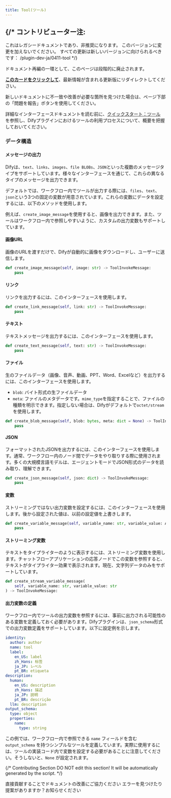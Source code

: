 ```yaml
---
title: Tool(ツール)
---
```



{/* 
  コントリビューター注:
  ----------------
  これはレガシードキュメントであり、非推奨になります。
  このバージョンに変更を加えないでください。
  すべての更新は新しいバージョンに向けられるべきです：
  /plugin-dev-ja/0411-tool
*/}

<Card title="このドキュメントはまもなく非推奨になります" icon="circle-exclamation" href="/plugin-dev-ja/0411-tool">
  <p>ドキュメント再編の一環として、このページは段階的に廃止されます。</p>
  
  <p><u><b>このカードをクリックして</b></u>、最新情報が含まれる更新版にリダイレクトしてください。</p>
  
  <p>新しいドキュメントに不一致や改善が必要な箇所を見つけた場合は、ページ下部の「問題を報告」ボタンを使用してください。</p>
</Card>

詳細なインターフェースドキュメントを読む前に、[クイックスタート：ツール](/ja-jp/plugins/quick-start/develop-plugins/tool-plugin) を参照し、Difyプラグインにおけるツールの利用プロセスについて、概要を把握しておいてください。

### **データ構造**

#### **メッセージの出力**

Difyは、`text`、`links`、`images`、`file BLOBs`、`JSON`といった複数のメッセージタイプをサポートしています。様々なインターフェースを通じて、これらの異なるタイプのメッセージを出力できます。

デフォルトでは、ワークフロー内でツールが出力する際には、`files`、`text`、`json`という3つの固定の変数が用意されています。これらの変数にデータを設定するには、以下のメソッドを使用します。

例えば、`create_image_message`を使用すると、画像を出力できます。また、ツールはワークフロー内で参照しやすいように、カスタムの出力変数もサポートしています。

#### **画像URL**

画像のURLを渡すだけで、Difyが自動的に画像をダウンロードし、ユーザーに送信します。

```python
def create_image_message(self, image: str) -> ToolInvokeMessage:
    pass
```

#### **リンク**

リンクを出力するには、このインターフェースを使用します。

```python
def create_link_message(self, link: str) -> ToolInvokeMessage:
    pass
```

#### **テキスト**

テキストメッセージを出力するには、このインターフェースを使用します。

```python
def create_text_message(self, text: str) -> ToolInvokeMessage:
    pass
```

#### **ファイル**

生のファイルデータ（画像、音声、動画、PPT、Word、Excelなど）を出力するには、このインターフェースを使用します。

*   `blob`: バイト形式の生ファイルデータ
*   `meta`: ファイルのメタデータです。`mime_type`を指定することで、ファイルの種類を明示できます。指定しない場合は、Difyがデフォルトで`octet/stream`を使用します。

```python
def create_blob_message(self, blob: bytes, meta: dict = None) -> ToolInvokeMessage:
    pass
```

#### **JSON**

フォーマットされたJSONを出力するには、このインターフェースを使用します。通常、ワークフロー内のノード間でデータをやり取りする際に使用されます。多くの大規模言語モデルは、エージェントモードでJSON形式のデータを読み取り、理解できます。

```python
def create_json_message(self, json: dict) -> ToolInvokeMessage:
    pass
```

#### **変数**

ストリーミングではない出力変数を設定するには、このインターフェースを使用します。後から設定された値は、以前の設定値を上書きします。

```python
def create_variable_message(self, variable_name: str, variable_value: Any) -> ToolInvokeMessage:
    pass
```

#### **ストリーミング変数**

テキストをタイプライターのように表示するには、ストリーミング変数を使用します。チャットフローアプリケーションの応答ノードでこの変数を参照すると、テキストがタイプライター効果で表示されます。現在、文字列データのみをサポートしています。

```python
def create_stream_variable_message(
    self, variable_name: str, variable_value: str
) -> ToolInvokeMessage:
```

#### **出力変数の定義**

ワークフロー内でツールの出力変数を参照するには、事前に出力される可能性のある変数を定義しておく必要があります。Difyプラグインは、`json_schema`形式での出力変数定義をサポートしています。以下に設定例を示します。

```yaml
identity:
  author: author
  name: tool
  label:
    en_US: label
    zh_Hans: 标签
    ja_JP: レベル
    pt_BR: etiqueta
description:
  human:
    en_US: description
    zh_Hans: 描述
    ja_JP: 説明
    pt_BR: descrição
  llm: description
output_schema:
  type: object
  properties:
    name:
      type: string
```

この例では、ワークフロー内で参照できる `name` フィールドを含む `output_schema` を持つシンプルなツールを定義しています。実際に使用するには、ツールの実装コード内で変数を設定する必要があることに注意してください。そうしないと、`None` が設定されます。

{/*
Contributing Section
DO NOT edit this section!
It will be automatically generated by the script.
*/}

<CardGroup cols="2">
    <Card
        title="このページを編集する"
        icon="pen-to-square"
        href="https://github.com/langgenius/dify-docs-mintlify/edit/main/ja-jp/plugins/schema-definition/tool.mdx"
    >
        直接貢献することでドキュメントの改善にご協力ください
    </Card>
    <Card
        title="問題を報告する"
        icon="github"
        href="https://github.com/langgenius/dify-docs-mintlify/issues/new?title=ドキュメントの問題%3A%20&body=%23%23%20問題の説明%0A%3C%21--%20発見した問題について簡単に説明してください%20--%3E%0A%0A%23%23%20ページリンク%0Ahttps%3A%2F%2Fgithub.com%2Flanggenius%2Fdify-docs-mintlify%2Fblob%2Fmain%2Fja-jp/plugins/schema-definition%2Ftool.mdx%0A%0A%23%23%20提案される変更%0A%3C%21--%20特定の変更案がある場合は、ここで説明してください%20--%3E%0A%0A%3C%21--%20ドキュメントの品質向上にご協力いただきありがとうございます！%20--%3E"
    >
        エラーを見つけたり提案がありますか？お知らせください
    </Card>
</CardGroup>
